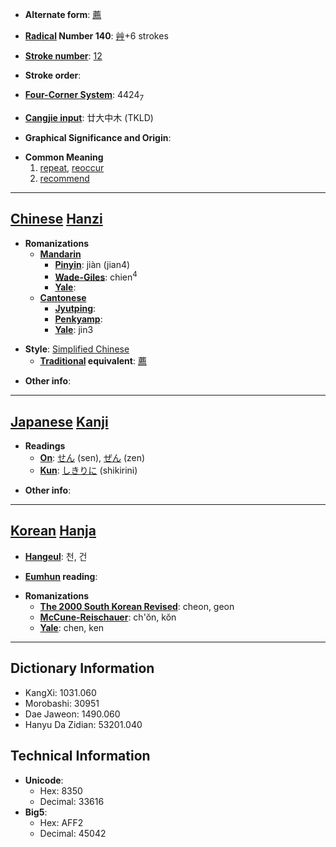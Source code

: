 * '''Alternate form''': [[薦]]

* '''[[Wiktionary:Chinese radical index| Radical]] Number 140''': [[Wiktionary:Chinese radical index 艸|艸]]+6 strokes

* '''[[Wiktionary:Chinese total strokes index|Stroke number]]''': [[Wiktionary:Chinese total strokes index 12|12]]

* '''Stroke order''': 

* '''[[Wiktionary:Chinese four corner index|Four-Corner System]]''': 4424<sub>7</sub>

* '''[[Wiktionary:Chinese Cangjie index|Cangjie input]]''': 廿大中木 (TKLD)

* '''Graphical Significance and Origin''': 

* '''Common Meaning'''
*#[[repeat]], [[reoccur]]
*# [[recommend]]


----

== [[Chinese]] [[Hanzi]] ==

* '''Romanizations'''
** '''[[Mandarin]]'''
*** '''[[Pinyin]]''': jiàn (jian4)
*** '''[[Wade-Giles]]''': chien<sup>4</sup>
*** '''[[Yale]]''': 
** '''[[Cantonese]]'''
*** '''[[Jyutping]]''':
*** '''[[Penkyamp]]''': 
*** '''[[Yale]]''': jin3

* '''Style''': [[Simplified Chinese]] 
** '''[[Traditional Chinese|Traditional]] equivalent''': [[薦]]

* '''Other info''': 

----

== [[Japanese]] [[Kanji]] ==

* '''Readings'''
** '''[[On]]''': [[せん]] (sen), [[ぜん]] (zen)
** '''[[Kun]]''': [[しきりに]] (shikirini)

* '''Other info''':  

----

== [[Korean]] [[Hanja]] ==

* '''[[Hangeul]]''': 천, 건

* '''[[Eumhun]] reading''': 

* '''Romanizations'''
** '''[[The 2000 South Korean Revised Romanization|The 2000 South Korean Revised]]''': cheon, geon
** '''[[McCune-Reischauer]]''': ch'ŏn, kŏn
** '''[[Yale]]''': chen, ken

----

== Dictionary Information ==

* KangXi: 1031.060
* Morobashi: 30951
* Dae Jaweon: 1490.060
* Hanyu Da Zidian: 53201.040

== Technical Information ==

* '''Unicode''':
** Hex: 8350
** Decimal: 33616
* '''Big5''':
** Hex: AFF2
** Decimal: 45042